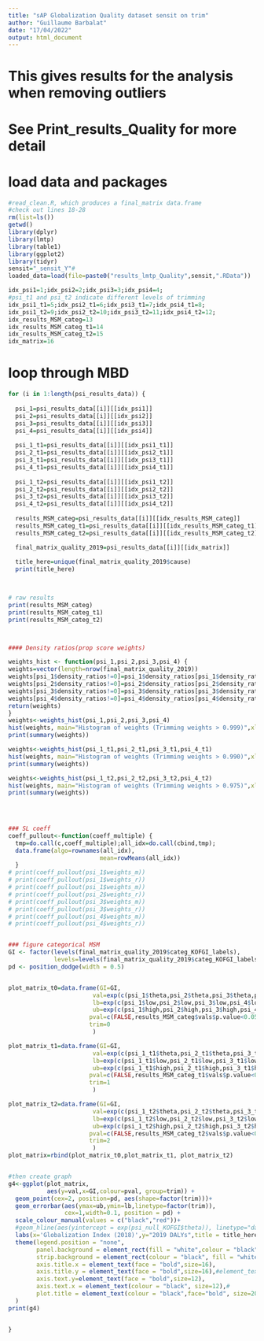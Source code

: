 ---
title: "sAP Globalization Quality dataset sensit on trim"
author: "Guillaume Barbalat"
date: "17/04/2022"
output: html_document
---

# This gives results for the analysis when removing outliers
# See Print_results_Quality for more detail

# load data and packages
```{r warning=FALSE, message=FALSE, echo=FALSE, results=FALSE}
#read_clean.R, which produces a final_matrix data.frame
#check out lines 18-28
rm(list=ls())
getwd()
library(dplyr)
library(lmtp)
library(table1)
library(ggplot2)
library(tidyr)
sensit="_sensit_Y"# 
loaded_data=load(file=paste0("results_lmtp_Quality",sensit,".RData"))

idx_psi1=1;idx_psi2=2;idx_psi3=3;idx_psi4=4;
#psi_t1 and psi_t2 indicate different levels of trimming
idx_psi1_t1=5;idx_psi2_t1=6;idx_psi3_t1=7;idx_psi4_t1=8;
idx_psi1_t2=9;idx_psi2_t2=10;idx_psi3_t2=11;idx_psi4_t2=12;
idx_results_MSM_categ=13
idx_results_MSM_categ_t1=14
idx_results_MSM_categ_t2=15
idx_matrix=16

```

# loop through MBD
``` {r echo=FALSE, warning=FALSE, message=FALSE}
for (i in 1:length(psi_results_data)) {
  
  psi_1=psi_results_data[[i]][[idx_psi1]]
  psi_2=psi_results_data[[i]][[idx_psi2]]
  psi_3=psi_results_data[[i]][[idx_psi3]]
  psi_4=psi_results_data[[i]][[idx_psi4]]
  
  psi_1_t1=psi_results_data[[i]][[idx_psi1_t1]]
  psi_2_t1=psi_results_data[[i]][[idx_psi2_t1]]
  psi_3_t1=psi_results_data[[i]][[idx_psi3_t1]]
  psi_4_t1=psi_results_data[[i]][[idx_psi4_t1]]
  
  psi_1_t2=psi_results_data[[i]][[idx_psi1_t2]]
  psi_2_t2=psi_results_data[[i]][[idx_psi2_t2]]
  psi_3_t2=psi_results_data[[i]][[idx_psi3_t2]]
  psi_4_t2=psi_results_data[[i]][[idx_psi4_t2]]
  
  results_MSM_categ=psi_results_data[[i]][[idx_results_MSM_categ]]
  results_MSM_categ_t1=psi_results_data[[i]][[idx_results_MSM_categ_t1]]
  results_MSM_categ_t2=psi_results_data[[i]][[idx_results_MSM_categ_t2]]

  final_matrix_quality_2019=psi_results_data[[i]][[idx_matrix]]
  
  title_here=unique(final_matrix_quality_2019$cause)
  print(title_here)

 

# raw results
print(results_MSM_categ)
print(results_MSM_categ_t1)
print(results_MSM_categ_t2)



#### Density ratios(prop score weights)

weights_hist <- function(psi_1,psi_2,psi_3,psi_4) {
weights=vector(length=nrow(final_matrix_quality_2019))
weights[psi_1$density_ratios!=0]=psi_1$density_ratios[psi_1$density_ratios!=0]
weights[psi_2$density_ratios!=0]=psi_2$density_ratios[psi_2$density_ratios!=0]
weights[psi_3$density_ratios!=0]=psi_3$density_ratios[psi_3$density_ratios!=0]
weights[psi_4$density_ratios!=0]=psi_4$density_ratios[psi_4$density_ratios!=0]
return(weights)
}
weights<-weights_hist(psi_1,psi_2,psi_3,psi_4)
hist(weights, main="Histogram of weights (Trimming weights > 0.999)",xlab=NULL)
print(summary(weights))

weights<-weights_hist(psi_1_t1,psi_2_t1,psi_3_t1,psi_4_t1)
hist(weights, main="Histogram of weights (Trimming weights > 0.990)",xlab=NULL)
print(summary(weights))

weights<-weights_hist(psi_1_t2,psi_2_t2,psi_3_t2,psi_4_t2)
hist(weights, main="Histogram of weights (Trimming weights > 0.975)",xlab=NULL)
print(summary(weights))


    
 
### SL coeff
coeff_pullout<-function(coeff_multiple) {
  tmp=do.call(c,coeff_multiple);all_idx=do.call(cbind,tmp);
  data.frame(algo=rownames(all_idx),
                          mean=rowMeans(all_idx))
  }
# print(coeff_pullout(psi_1$weights_m))
# print(coeff_pullout(psi_1$weights_r))
# print(coeff_pullout(psi_1$weights_m))
# print(coeff_pullout(psi_2$weights_r))
# print(coeff_pullout(psi_3$weights_m))
# print(coeff_pullout(psi_3$weights_r))
# print(coeff_pullout(psi_4$weights_m))
# print(coeff_pullout(psi_4$weights_r))


### figure categorical MSM
GI <- factor(levels(final_matrix_quality_2019$categ_KOFGI_labels),
             levels=levels(final_matrix_quality_2019$categ_KOFGI_labels))
pd <- position_dodge(width = 0.5)


plot_matrix_t0=data.frame(GI=GI,
                        val=exp(c(psi_1$theta,psi_2$theta,psi_3$theta,psi_4$theta)),
                        lb=exp(c(psi_1$low,psi_2$low,psi_3$low,psi_4$low)),
                        ub=exp(c(psi_1$high,psi_2$high,psi_3$high,psi_4$high)),
                       pval=c(FALSE,results_MSM_categ$vals$p.value<0.05),
                       trim=0
                        )

plot_matrix_t1=data.frame(GI=GI,
                        val=exp(c(psi_1_t1$theta,psi_2_t1$theta,psi_3_t1$theta,psi_4_t1$theta)),
                        lb=exp(c(psi_1_t1$low,psi_2_t1$low,psi_3_t1$low,psi_4_t1$low)),
                        ub=exp(c(psi_1_t1$high,psi_2_t1$high,psi_3_t1$high,psi_4_t1$high)),
                       pval=c(FALSE,results_MSM_categ_t1$vals$p.value<0.05),
                       trim=1
                        )

plot_matrix_t2=data.frame(GI=GI,
                        val=exp(c(psi_1_t2$theta,psi_2_t2$theta,psi_3_t2$theta,psi_4_t2$theta)),
                        lb=exp(c(psi_1_t2$low,psi_2_t2$low,psi_3_t2$low,psi_4_t2$low)),
                        ub=exp(c(psi_1_t2$high,psi_2_t2$high,psi_3_t2$high,psi_4_t2$high)),
                       pval=c(FALSE,results_MSM_categ_t2$vals$p.value<0.05),
                       trim=2
                        )
plot_matrix=rbind(plot_matrix_t0,plot_matrix_t1, plot_matrix_t2)


#then create graph
g4<-ggplot(plot_matrix,
           aes(y=val,x=GI,colour=pval, group=trim)) +
  geom_point(cex=2, position=pd, aes(shape=factor(trim)))+
  geom_errorbar(aes(ymax=ub,ymin=lb,linetype=factor(trim)),
                cex=1,width=0.1, position = pd) +
  scale_colour_manual(values = c("black","red"))+
  #geom_hline(aes(yintercept = exp(psi_null_KOFGI$theta)), linetype="dashed" )+
  labs(x='Globalization Index (2018)',y="2019 DALYs",title = title_here)+
  theme(legend.position = "none",
        panel.background = element_rect(fill = "white",colour = "black"),
        strip.background = element_rect(colour = "black", fill = "white"),
        axis.title.x = element_text(face = "bold",size=16),
        axis.title.y = element_text(face = "bold",size=16),#element_text(face = "bold",size=16),#element_blank()
        axis.text.y=element_text(face = "bold",size=12),
        axis.text.x = element_text(colour = "black", size=12),#
        plot.title = element_text(colour = "black",face="bold", size=20)#,hjust = 0.5)#family,
  )
print(g4)


}

```
